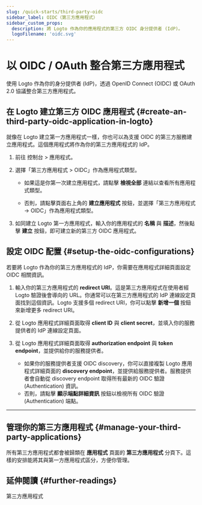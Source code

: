 ```yaml
---
slug: /quick-starts/third-party-oidc
sidebar_label: OIDC（第三方應用程式）
sidebar_custom_props:
  description: 將 Logto 作為你的應用程式的第三方 OIDC 身分提供者 (IdP)。
  logoFilename: 'oidc.svg'
---
```



# 以 OIDC / OAuth 整合第三方應用程式

使用 Logto 作為你的身分提供者 (IdP)，透過 OpenID Connect (OIDC) 或 OAuth 2.0 協議整合第三方應用程式。

## 在 Logto 建立第三方 OIDC 應用程式 \{#create-an-third-party-oidc-application-in-logto}

就像在 Logto 建立第一方應用程式一樣，你也可以為支援 OIDC 的第三方服務建立應用程式。這個應用程式將作為你的第三方應用程式的 IdP。

1. 前往 <CloudLink to="/applications">控制台 > 應用程式</CloudLink>。

2. 選擇「第三方應用程式 > OIDC」作為應用程式類型。

   - 如果這是你第一次建立應用程式，請點擊 **檢視全部** 連結以查看所有應用程式類型。

   - 否則，請點擊頁面右上角的 **建立應用程式** 按鈕，並選擇「第三方應用程式 -> OIDC」作為應用程式類型。

3. 如同建立 Logto 第一方應用程式，輸入你的應用程式的 **名稱** 與 **描述**，然後點擊 **建立** 按鈕，即可建立新的第三方 OIDC 應用程式。

## 設定 OIDC 配置 \{#setup-the-oidc-configurations}

若要將 Logto 作為你的第三方應用程式的 IdP，你需要在應用程式詳細頁面設定 OIDC 相關資訊。

1. 輸入你的第三方應用程式的 **redirect URI**。這是第三方應用程式在使用者經 Logto 驗證後會導向的 URL。你通常可以在第三方應用程式的 IdP 連線設定頁面找到這個資訊。Logto 支援多個 redirect URI，你可以點擊 **新增一個** 按鈕來新增更多 redirect URI。

2. 從 Logto 應用程式詳細頁面取得 **client ID** 與 **client secret**，並填入你的服務提供者的 IdP 連線設定頁面。

3. 從 Logto 應用程式詳細頁面取得 **authorization endpoint** 與 **token endpoint**，並提供給你的服務提供者。

   - 如果你的服務提供者支援 OIDC discovery，你可以直接複製 Logto 應用程式詳細頁面的 **discovery endpoint**，並提供給服務提供者。服務提供者會自動從 discovery endpoint 取得所有最新的 OIDC 驗證 (Authentication) 資訊。
   - 否則，請點擊 **顯示端點詳細資訊** 按鈕以檢視所有 OIDC 驗證 (Authentication) 端點。

---

<QuickStartsReference />

## 管理你的第三方應用程式 \{#manage-your-third-party-applications}

所有第三方應用程式都會被歸類在 **應用程式** 頁面的 **第三方應用程式** 分頁下。這樣的安排能將其與第一方應用程式區分，方便你管理。

## 延伸閱讀 \{#further-readings}

<Url href="/integrate-logto/third-party-applications">第三方應用程式</Url>
